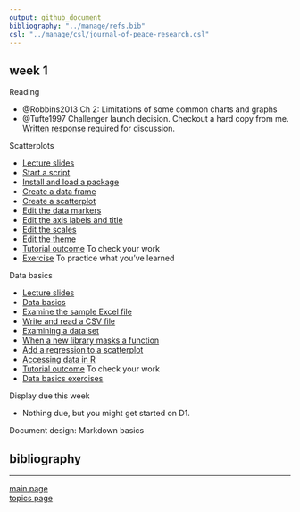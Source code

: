 ```yaml
---
output: github_document
bibliography: "../manage/refs.bib" 
csl: "../manage/csl/journal-of-peace-research.csl"
---
```


## week 1

Reading

- @Robbins2013 Ch 2: Limitations of some common charts and graphs
- @Tufte1997 Challenger launch decision. Checkout a hard copy from me. [Written response](read-01_reading-response-form.pdf) required for discussion. 


Scatterplots

- [Lecture slides](../slides/Le03-scatterplot-slides.pdf)
- [Start a script](tut-0301_start-scatterplot.md)
- [Install and load a package](tut-0302_install-load-package.md)
- [Create a data frame](tut-0303_create-data-frame.md)
- [Create a scatterplot](tut-0304_create-scatterplot.md)
- [Edit the data markers](tut-0305_edit-data-markers.md)
- [Edit the axis labels and title](tut-0306_edit-axis-labels-title.md)
- [Edit the scales](tut-0307_edit-scales.md)
- [Edit the theme](tut-0308_edit-theme.md)
- [Tutorial outcome](../practiceR/tut02_scatterplot.R) To check your work 
- [Exercise](tut-0309_scatterplot-exercise.md) To practice what you've learned


Data basics

- [Lecture slides](../slides/Le04-data-basics-slides.pdf)
- [Data basics](tut-0401_data-basics.md) 
- [Examine the sample Excel file](tut-0402_read-excel.md) 
- [Write and read a CSV file](tut-0403_read-write-csv.md) 
- [Examining a data set](tut-0404_examine-new-data.md) 
- [When a new library masks a function](tut-0405_new-library-masks.md) 
- [Add a regression to a scatterplot](tut-0406_add-regression.md) 
- [Accessing data in R](tut-0407_access-data-in-R.md) 
- [Tutorial outcome](../practiceR/tut03_data-basics.R) To check your work 
- [Data basics exercises](tut-0408_data-basics-exercise.md) 

Display due this week

- Nothing due, but you might get started on D1. 

Document design: Markdown basics

## bibliography 

<div id="refs"></div>
  
---

[main page](../README.md)<br>
[topics page](../README-by-topic.md)

